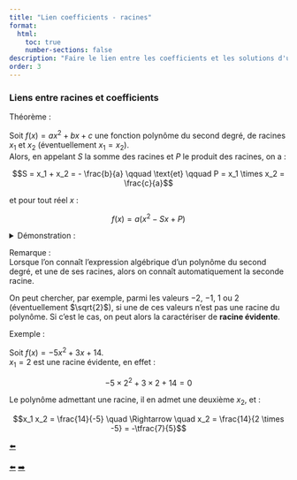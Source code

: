 ```yaml
---
title: "Lien coefficients - racines"
format:
  html:
    toc: true
    number-sections: false
description: "Faire le lien entre les coefficients et les solutions d'une équation - Système d'équation à 2 inconnues"
order: 3
---
```


### Liens entre racines et coefficients

::: {.bloc .thm}
<span class="bloc-titre">Théorème :</span>  

Soit $f(x) = ax^2 + bx + c$ une fonction polynôme du second degré, de racines $x_1$ et $x_2$ (éventuellement $x_1 = x_2$).  
Alors, en appelant $S$ la somme des racines et $P$ le produit des racines, on a :  

$$S = x_1 + x_2 = - \frac{b}{a} \qquad \text{et} \qquad P = x_1 \times x_2 = \frac{c}{a}$$  

et pour tout réel $x$ :  

$$f(x) = a \left(x^2 - Sx + P \right)$$
:::

<details class="bloc demo"><summary>Démonstration :</summary>

Soit $f:x \longmapsto ax^2+bx+c$ une fonction du second degré ayant deux racines $x_1$ et $x_2$, éventuellement confondues.  
Alors, pour tout réel $x$ :  

\begin{align*}
ax^2+bx+c &= a(x-x_1)(x-x_2) \\
&= ax^2 - a(x_1+x_2)x + ax_1x_2 \\
&\Longleftrightarrow x^2 + \tfrac{b}{a}x  + \tfrac{c}{a} = x^2 - (x_1+x_2)x + x_1x_2 \\
&\Longleftrightarrow -\tfrac{b}{a} = x_1+x_2 \quad \text{et} \quad \tfrac{c}{a} = x_1x_2
\end{align*}

</details>

::: {.bloc .rem}
<span class="bloc-titre">Remarque :</span>  
Lorsque l’on connaît l’expression algébrique d’un polynôme du second degré, et une de ses racines, alors on connaît automatiquement la seconde racine.  

On peut chercher, par exemple, parmi les valeurs $-2$, $-1$, $1$ ou $2$ (éventuellement $\sqrt{2}$), si une de ces valeurs n’est pas une racine du polynôme. Si c’est le cas, on peut alors la caractériser de **racine évidente**.
:::

::: {.bloc .ex}
<span class="bloc-titre">Exemple :</span>  

Soit $f(x) = -5x^2 + 3x + 14$.  
$x_1 = 2$ est une racine évidente, en effet :  

$$-5 \times 2^2 + 3 \times 2 + 14 = 0$$  

Le polynôme admettant une racine, il en admet une deuxième $x_2$, et :  

$$x_1 x_2 = \frac{14}{-5} \quad \Rightarrow \quad x_2 = \frac{14}{2 \times -5} = -\tfrac{7}{5}$$
:::

<div class="nav-pages">
  <a class="prev" href="coefficient.html">⬅️</a>
</div>


<div class="nav-pages">
  <a class="prev" href="signe.html">⬅️</a>
  <a class="next" href="parabole.html">➡️</a>
</div>